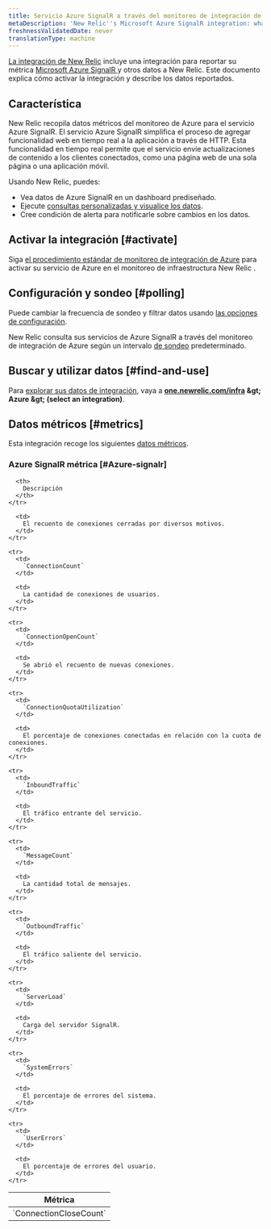 ```yaml
---
title: Servicio Azure SignalR a través del monitoreo de integración de Azure
metaDescription: 'New Relic''s Microsoft Azure SignalR integration: what data it reports and how to enable it.'
freshnessValidatedDate: never
translationType: machine
---
```


[La integración de New Relic](/docs/infrastructure/introduction-infra-monitoring) incluye una integración para reportar su métrica [Microsoft Azure SignalR ](https://learn.microsoft.com/en-us/azure/azure-signalr/)y otros datos a New Relic. Este documento explica cómo activar la integración y describe los datos reportados.

## Característica

New Relic recopila datos métricos del monitoreo de Azure para el servicio Azure SignalR. El servicio Azure SignalR simplifica el proceso de agregar funcionalidad web en tiempo real a la aplicación a través de HTTP. Esta funcionalidad en tiempo real permite que el servicio envíe actualizaciones de contenido a los clientes conectados, como una página web de una sola página o una aplicación móvil.

Usando New Relic, puedes:

* Vea datos de Azure SignalR en un dashboard prediseñado.
* Ejecute [consultas personalizadas y visualice los datos](/docs/infrastructure/integrations-getting-started/getting-started/use-integration-data-new-relic-insights).
* Cree condición de alerta para notificarle sobre cambios en los datos.

## Activar la integración [#activate]

Siga [el procedimiento estándar de monitoreo de integración de Azure](/docs/infrastructure/microsoft-azure-integrations/azure-integrations-list/azure-monitor) para activar su servicio de Azure en el monitoreo de infraestructura New Relic .

## Configuración y sondeo [#polling]

Puede cambiar la frecuencia de sondeo y filtrar datos usando [las opciones de configuración](/docs/infrastructure/microsoft-azure-integrations/azure-integrations-list/azure-monitor/#settings).

New Relic consulta sus servicios de Azure SignalR a través del monitoreo de integración de Azure según un intervalo [de sondeo](/docs/infrastructure/microsoft-azure-integrations/azure-integrations-list/azure-monitor/#settings) predeterminado.

## Buscar y utilizar datos [#find-and-use]

Para [explorar sus datos de integración](/docs/infrastructure/integrations/find-use-infrastructure-integration-data), vaya a <DNT>**[one.newrelic.com/infra](https://one.newrelic.com/infra) &amp;gt; Azure &amp;gt; (select an integration)**</DNT>.

## Datos métricos [#metrics]

Esta integración recoge los siguientes [datos métricos](/docs/infrastructure/integrations-getting-started/getting-started/understand-integration-data-data-types#metric).

### Azure SignalR métrica [#Azure-signalr]

<table>
  <thead>
    <tr>
      <th style={{ width: "300px" }}>
        Métrica
      </th>

      <th>
        Descripción
      </th>
    </tr>
  </thead>

  <tbody>
    <tr>
      <td>
        `ConnectionCloseCount`
      </td>

      <td>
        El recuento de conexiones cerradas por diversos motivos.
      </td>
    </tr>

    <tr>
      <td>
        `ConnectionCount`
      </td>

      <td>
        La cantidad de conexiones de usuarios.
      </td>
    </tr>

    <tr>
      <td>
        `ConnectionOpenCount`
      </td>

      <td>
        Se abrió el recuento de nuevas conexiones.
      </td>
    </tr>

    <tr>
      <td>
        `ConnectionQuotaUtilization`
      </td>

      <td>
        El porcentaje de conexiones conectadas en relación con la cuota de conexiones.
      </td>
    </tr>

    <tr>
      <td>
        `InboundTraffic`
      </td>

      <td>
        El tráfico entrante del servicio.
      </td>
    </tr>

    <tr>
      <td>
        `MessageCount`
      </td>

      <td>
        La cantidad total de mensajes.
      </td>
    </tr>

    <tr>
      <td>
        `OutboundTraffic`
      </td>

      <td>
        El tráfico saliente del servicio.
      </td>
    </tr>

    <tr>
      <td>
        `ServerLoad`
      </td>

      <td>
        Carga del servidor SignalR.
      </td>
    </tr>

    <tr>
      <td>
        `SystemErrors`
      </td>

      <td>
        El porcentaje de errores del sistema.
      </td>
    </tr>

    <tr>
      <td>
        `UserErrors`
      </td>

      <td>
        El porcentaje de errores del usuario.
      </td>
    </tr>
  </tbody>
</table>